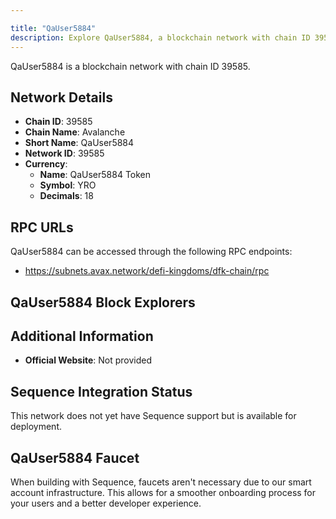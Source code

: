```yaml
---

title: "QaUser5884"
description: Explore QaUser5884, a blockchain network with chain ID 39585. Learn about its native currency, QaUser5884 Token, and how to interact with the network.
---
```




QaUser5884 is a blockchain network with chain ID 39585.

## Network Details

- **Chain ID**: 39585
- **Chain Name**: Avalanche
- **Short Name**: QaUser5884
- **Network ID**: 39585
- **Currency**: 
  - **Name**: QaUser5884 Token
  - **Symbol**: YRO
  - **Decimals**: 18

## RPC URLs

QaUser5884 can be accessed through the following RPC endpoints:

- https://subnets.avax.network/defi-kingdoms/dfk-chain/rpc

## QaUser5884 Block Explorers



## Additional Information

- **Official Website**: Not provided

## Sequence Integration Status

This network does not yet have Sequence support but is available for deployment.

## QaUser5884 Faucet

When building with Sequence, faucets aren't necessary due to our smart account infrastructure. This allows for a smoother onboarding process for your users and a better developer experience.
